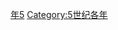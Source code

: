 {{Catnav|頁面分類|历史|歷史時代|年|5世纪各年}}
{{Commons category|475}}

[[Category:470年代|年5]]
[[Category:5世纪各年|Category:5世纪各年]]